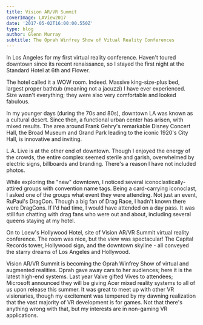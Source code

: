 ---
title: Vision AR/VR Summit
coverImage: LAView2017
date: '2017-05-02T16:00:00.550Z'
type: blog
author: Glenn Murray
subtitle: The Oprah Winfrey Show of Vitual Reality Conferences
---

In Los Angeles for my first virtual reality conference. Haven't toured downtown since its recent renaissance, so I stayed the first night at the Standard Hotel at 6th and Flower.

The hotel called it a WOW room. Indeed. Massive king-size-plus bed, largest proper bathtub (meaning not a jacuzzi) I have ever experienced. Size wasn't everything; they were also very comfortable and looked fabulous.

<LosAngelesHotel2017SlideShow />

In my younger days (during the 70s and 80s), downtown LA was known as a cultural desert. Since then, a functional urban center has arisen, with mixed results. The area around Frank Gehry's remarkable Disney Concert Hall, the Broad Museum and Grand Park leading to the iconic 1920's City Hall, is innovative and inviting. 

L.A. Live is at the other end of downtown. Though I enjoyed the energy of the crowds, the entire complex seemed sterile and garish, overwhelmed by electric signs, billboards and branding. There's a reason I have not included photos.

While exploring the "new" downtown, I noticed several iconoclastically-attired groups with convention name tags. Being a card-carrying iconoclast, I asked one of the groups what event they were attending. Not just an event, RuPaul's DragCon. Though a big fan of Drag Race, I hadn't known there were DragCons. If I'd had time, I would have attended on a day pass. It was still fun chatting with drag fans who were out and about, including several queens staying at my hotel.

<LosAngelesDowntown2017SlideShow />

On to Loew's Hollywood Hotel, site of Vision AR/VR Summit virtual reality conference. The room was nice, but the view was spectacular!
The Capital Records tower, Hollywood sign, and the downtown skyline - all conveyed the starry dreams of Los Angeles and Hollywood.

Vision AR/VR Summit is becoming the Oprah Winfrey Show of virtual and augmented realities. Oprah gave away cars to her audiences; here it is the latest high-end systems. Last year Valve gifted Vives to attendees; Microsoft announced they will be giving Acer mixed reality systems to all of us upon release this summer. It was great to meet up with other VR visionaries, though my excitement was tempered by my dawning realization that the vast majority of VR development is for games. Not that there's anything wrong with that, but my interests are in non-gaming VR applications.

<LosAngelesVR2017SlideShow />
